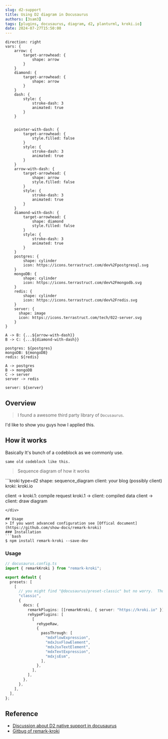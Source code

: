 ```yaml
---
slug: d2-support
title: Using D2 diagram in Docusaurus
authors: [3sam3]
tags: [plugins, docusaurus, diagram, d2, planturml, kroki.io]
date: 2024-07-27T15:50:00
---
```


```kroki type=d2
direction: right
vars: {
	arrow: {
		target-arrowhead: {
			shape: arrow
		}
	}
	diamond: {
		target-arrowhead: {
			shape: arrow
		}
	}
	dash: {
		style: {
			stroke-dash: 3
			animated: true
		}
	}


	pointer-with-dash: {
		target-arrowhead: {
			style.filled: false
		}
		style: {
			stroke-dash: 3
			animated: true
		}
	}
	arrow-with-dash: {
		target-arrowhead: {
			shape: arrow
			style.filled: false
		}
		style: {
			stroke-dash: 3
			animated: true
		}
	}
	diamond-with-dash: {
		target-arrowhead: {
			shape: diamond
			style.filled: false
		}
		style: {
			stroke-dash: 3
			animated: true
		}
	}
	postgres: {
		shape: cylinder
		icon: https://icons.terrastruct.com/dev%2Fpostgresql.svg
	}
	mongoDB: {
		shape: cylinder
		icon: https://icons.terrastruct.com/dev%2Fmongodb.svg
	}
	redis: {
		shape: cylinder
		icon: https://icons.terrastruct.com/dev%2Fredis.svg
	}
	server: {
      shape: image
      icon: https://icons.terrastruct.com/tech/022-server.svg
    }
}

A -> B: {...${arrow-with-dash}}
B -> C: {...${diamond-with-dash}}

postgres: ${postgres}
mongoDB: ${mongoDB}
redis: ${redis}

A -> postgres
B -> mongoDB
C -> server
server -> redis

server: ${server}

```

## Overview

> I found a awesome third party library of `Docusaurus`.

I'd like to show you guys how I applied this.

## How it works

Basically It's bunch of a codeblock as we commonly use.

```text showLineNumbers
same old codeblock like this.
```

> Sequence diagram of how it works

<div style={{width: '70%', flex: true, justifyContent: "center"}}>
```kroki type=d2
  shape: sequence_diagram
  client: your blog (possibly client)
  kroki: kroki.io

client -> kroki.1: compile request
kroki.1 -> client: compiled data
client -> client: draw diagram

````
</div>

## Usage
> If you want advanced configuration see [Offical document](https://github.com/show-docs/remark-kroki)
### Installation
```bash
$ npm install remark-kroki --save-dev
````

### Usage

```ts
// docusaurus.config.ts
import { remarkKroki } from "remark-kroki";

export default {
  presets: [
    [
      // you might find "@docusaurus/preset-classic" but no worry.  Those are same thing.
      "classic",
      {
        docs: {
          remarkPlugins: [[remarkKroki, { server: "https://kroki.io" }]],
          rehypePlugins: [
            [
              rehypeRaw,
              {
                passThrough: [
                  "mdxFlowExpression",
                  "mdxJsxFlowElement",
                  "mdxJsxTextElement",
                  "mdxTextExpression",
                  "mdxjsEsm",
                ],
              },
            ],
          ],
        },
      },
    ],
  ],
};
```

## Reference

- [Discussion about D2 native support in docusaurus](https://github.com/facebook/docusaurus/discussions/9608)
- [Gitbug of remark-kroki](https://github.com/show-docs/remark-kroki)

